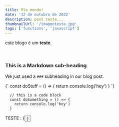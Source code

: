 ```yaml
---
title: Ola mundo!
date: '12 de outubro de 2022'
description: post teste...
thumbnailUrl: '/imagenteste.jpg'
tags: ['functions', 'javascript']
---
```


<div>

  este blogo é um <strong>teste</strong>. <br/>
 
</div>

<br/>

### This is a Markdown sub-heading
We just used a `###` subheading in our blog post.

<SyntaxHighlighter language="javascript">
  {`
    const doStuff = () => {
      return console.log('hey')
    }
  `}
</SyntaxHighlighter>

```
  // this is a code block
  const doSomething = () => {
    return console.log('hey')
  }
```

<div>TESTE : {<Button text={"Click me"}/>}</div>
